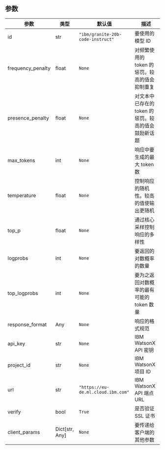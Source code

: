 ## 参数

| 参数 | 类型 | 默认值 | 描述 |
| --- | --- | --- | --- |
| id | str | `"ibm/granite-20b-code-instruct"` | 要使用的模型 ID |
| frequency_penalty | float | `None` | 对频繁使用的 token 的惩罚。较高的值会抑制重复 |
| presence_penalty | float | `None` | 对文本中已存在的 token 的惩罚。较高的值会鼓励新话题 |
| max_tokens | int | `None` | 响应中要生成的最大 token 数 |
| temperature | float | `None` | 控制响应的随机性。较高的值使输出更随机 |
| top_p | float | `None` | 通过核心采样控制响应的多样性 |
| logprobs | int | `None` | 要返回的对数概率的数量 |
| top_logprobs | int | `None` | 要为之返回对数概率的最有可能的 token 数量 |
| response_format | Any | `None` | 响应的格式规范 |
| api_key | str | `None` | IBM WatsonX API 密钥 |
| project_id | str | `None` | IBM WatsonX 项目 ID |
| url | str | `"https://eu-de.ml.cloud.ibm.com"` | IBM WatsonX API 端点 URL |
| verify | bool | `True` | 是否验证 SSL 证书 |
| client_params | Dict[str, Any] | `None` | 要传递给客户端的其他参数 |